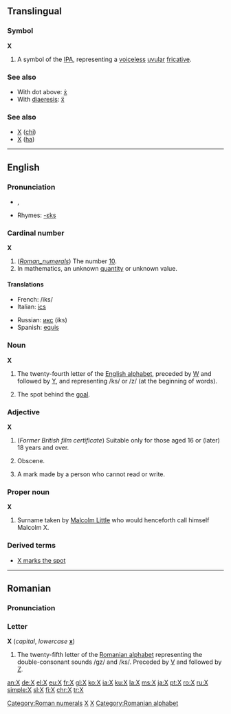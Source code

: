 {{see|x|ᚷ}}
{{wikipedia}}
==Translingual==

===Symbol===
'''X'''

# A symbol of the [[IPA]], representing a [[voiceless]] [[uvular]] [[fricative]].

===See also===
*With dot above: [[ẋ]]
*With [[diaeresis]]: [[ẍ]]

===See also===
*[[Χ]] ([[chi]])
*[[Х]] ([[ha]])

[[Category:Roman numerals]]

----

==English==

===Pronunciation===
*{{IPA|/ɛks/}}, {{SAMPA|/Eks/}}
*Rhymes: [[Rhymes:English:-ɛks|-ɛks]]

===Cardinal number===
'''X'''

# (''[[Roman_numerals]]'') The number [[Ten|10]].
# In mathematics, an unknown [[quantity]] or unknown value.

====Translations====
{{top}}
*French: /iks/
*Italian: [[ics]]
{{mid}}
*Russian: [[икс]] (iks)
*Spanish: [[equis]]
{{bottom}}

===Noun===
'''X'''

# The twenty-fourth letter of the [[Appendix:Roman script|English alphabet]], preceded by [[W]] and followed by [[Y]], and representing /ks/ or /z/ (at the beginning of words).
# {{lacrosse}} The spot behind the [[goal]].

===Adjective===
'''X'''

# (''Former British film certificate'') Suitable only for those aged 16 or (later) 18 years and over.
# {{context|movie rating}} Obscene.
# A mark made by a person who cannot read or write.

===Proper noun===
'''X'''

# Surname taken by [[w:Malcolm X|Malcolm Little]] who would henceforth call himself Malcolm X.

===Derived terms===
*[[X marks the spot]]

[[Category:Latin letters|X]]
[[Category:IPA symbols|X]]

----

==Romanian==

===Pronunciation===
{{IPA|/iks/|lang=ro}}

===Letter===
'''X''' (''capital'', ''lowercase'' '''[[x]]''')

# The twenty-fifth letter of the [[Romanian alphabet]] representing the double-consonant sounds /gz/ and /ks/. Preceded by [[V]] and followed by [[Z]].

[[Category:Romanian alphabet]]

[[an:X]]
[[de:X]]
[[el:X]]
[[eu:X]]
[[fr:X]]
[[gl:X]]
[[ko:X]]
[[ia:X]]
[[ku:X]]
[[la:X]]
[[ms:X]]
[[ja:X]]
[[pt:X]]
[[ro:X]]
[[ru:X]]
[[simple:X]]
[[sl:X]]
[[fi:X]]
[[chr:X]]
[[tr:X]]